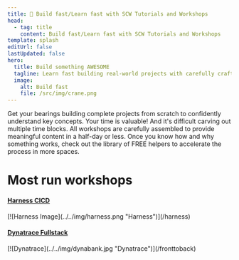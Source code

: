 ```yaml
---
title: 🚀 Build fast/Learn fast with SCW Tutorials and Workshops
head:
  - tag: title
    content: Build fast/Learn fast with SCW Tutorials and Workshops
template: splash
editUrl: false
lastUpdated: false
hero:
  title: Build something AWESOME
  tagline: Learn fast building real-world projects with carefully crafted tutorials and workshops
  image:
    alt: Build fast
    file: /src/img/crane.png
---
```



<CardGrid stagger>
  <Card title="Build from scratch..." icon="add-document">
    Get your bearings building complete projects from scratch to confidently understand key concepts.
  </Card>
  <Card title="...and build FAST" icon="rocket">
    Your time is valuable! And it's difficult carving out multiple time blocks. All workshops are carefully assembled to
    provide meaningful content in a half-day or less.
  </Card>
  <Card title="Application helpers and scripts" icon="puzzle">
    Once you know how and why something works, check out the library of FREE helpers to accelerate the process in more
    spaces.
  </Card>
</CardGrid>

# Most run workshops

<a href="/harness">
  <h4>Harness CICD</h4>
</a>
[![Harness Image](../../img/harness.png "Harness")](/harness)
<br />
<a href="/fronttoback">
  <h4>Dynatrace Fullstack</h4>
</a>
[![Dynatrace](../../img/dynabank.jpg "Dynatrace")](/fronttoback)

